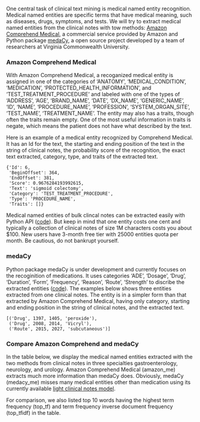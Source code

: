 One central task of clinical text mining is medical named entity recognition. Medical named entities are specific terms that have medical meaning, such as diseases, drugs, symptoms, and tests. We will try to extract medical named entities from the clinical notes with tow methods: [Amazon Comprehend Medical](https://aws.amazon.com/comprehend/medical/), a commercial service provided by Amazon and Python package [medaCy](https://github.com/NLPatVCU/medaCy), a open source project developed by a team of researchers at Virginia Commonwealth University.

### Amazon Comprehend Medical
With Amazon Comprehend Medical, a recoganized medical entity is assigned in one of the categories of 'ANATOMY', 'MEDICAL_CONDITION', 'MEDICATION', 'PROTECTED_HEALTH_INFORMATION', and 'TEST_TREATMENT_PROCEDURE' and labeled with one of the types of 'ADDRESS', 'AGE', 'BRAND_NAME', 'DATE', 'DX_NAME', 'GENERIC_NAME', 'ID', 'NAME', 'PROCEDURE_NAME', 'PROFESSION', 'SYSTEM_ORGAN_SITE', 'TEST_NAME', 'TREATMENT_NAME'. The entity may also has a traits, though often the traits remain empty. One of the most useful information in traits is negate, which means the patient does not have what described by the text.

Here is an example of a medical entity recognized by Comprehend Medical. It has an Id for the text, the starting and ending position of the text in the string of clinical notes, the probability score of the recognition, the exact text extracted, category, type, and traits of the extracted text.

```
{'Id': 6,
 'BeginOffset': 364,
 'EndOffset': 381,
 'Score': 0.9676284193992615,
 'Text': 'sigmoid colectomy',
 'Category': 'TEST_TREATMENT_PROCEDURE',
 'Type': 'PROCEDURE_NAME',
 'Traits': []}
```
Medical named entities of bulk clincal notes can be extracted easily with Python API ([code](https://github.com/GL-Li/clinical_notes/blob/master/python/extract_medical_named_entity_with_amazon_comprehend_medical.py)). But keep in mind that one entity costs one cent and typically a collection of clinical notes of size 1M characters costs you about $100. New users have 3-month free tier with 25000 entities quota per month. Be cautious, do not bankrupt yourself.


### medaCy
Python package medaCy is under development and currently focuses on the recoginition of medications. It uses categories 'ADE', 'Dosage', 'Drug', 'Duration', 'Form', 'Frequency', 'Reason', 'Route', 'Strength' to discribe the extracted entities ([code](https://github.com/GL-Li/clinical_notes/blob/master/python/extract_medical_named_entity_with_medacy.py)). The examples below shows three entities extracted from one clinical notes. The entity is in a simpler form than that extracted by Amazon Comprehend Medical, having only category, starting and ending position in the string of clinical notes, and the extracted text.

```
[('Drug', 1397, 1405, 'peroxide'),
 ('Drug', 2008, 2014, 'Vicryl'),
 ('Route', 2015, 2027, 'subcutaneous')]
```
 
### Compare Amazon Comprehend and medaCy
In the table below, we display the medical named entities extracted with the two methods from clinical notes in three specialties gastroenterology, neurology, and urology. Amazon Comprehend Medical (amazon_me) extracts much more information than medaCy does. Obviously, medaCy (medacy_me) misses many medical entities other than medication using its currently available [light clinical notes model](https://github.com/NLPatVCU/medaCy/blob/master/examples/models/clinical_notes_model.md). 
 
For comparison, we also listed top 10 words having the highest term frequency (top_tf) and term frequency inverse document frequency (top_tfidf) in the table. 

